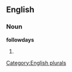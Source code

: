 ==English==

===Noun===
'''followdays'''

# {{plural of|[[followday]]}}

[[Category:English plurals]]